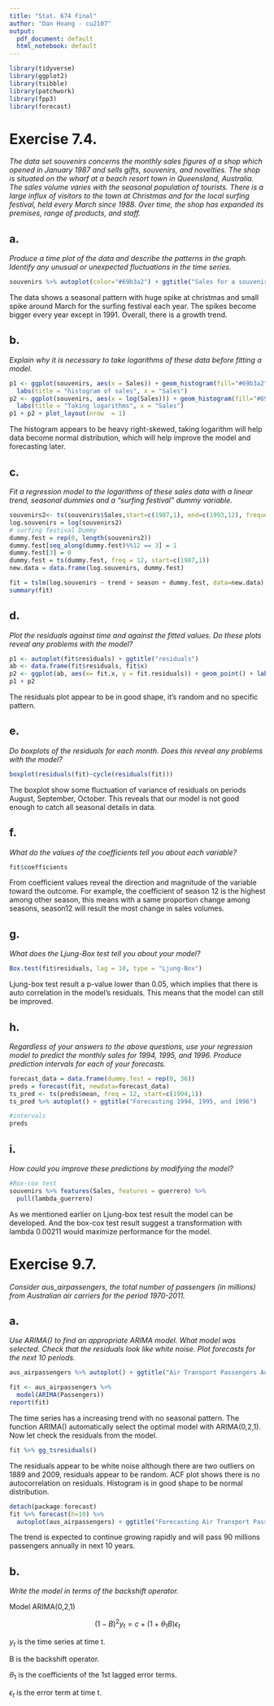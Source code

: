 ```yaml
---
title: "Stat. 674 Final"
author: "Dan Hoang - cu2107"
output:
  pdf_document: default
  html_notebook: default
---
```



```r
library(tidyverse)
library(ggplot2)
library(tsibble)
library(patchwork)
library(fpp3)
library(forecast)
```

# Exercise 7.4.


*The data set souvenirs concerns the monthly sales figures of a shop which opened in January 1987 and sells gifts, souvenirs, and novelties. The shop is situated on the wharf at a beach resort town in Queensland, Australia. The sales volume varies with the seasonal population of tourists. There is a large influx of visitors to the town at Christmas and for the local surfing festival, held every March since 1988. Over time, the shop has expanded its premises, range of products, and staff.*

## a. 

*Produce a time plot of the data and describe the patterns in the graph. Identify any unusual or unexpected fluctuations in the time series.*

```r
souvenirs %>% autoplot(color="#69b3a2") + ggtitle("Sales for a souvenir shop Queensland, Australia") + labs(x = "")
```

The data shows a seasonal pattern with huge spike at christmas and small spike around March for the surfing festival each year. The spikes become bigger every year except in 1991. Overall, there is a growth trend. 

## b. 

*Explain why it is necessary to take logarithms of these data before fitting a model.*

```r
p1 <- ggplot(souvenirs, aes(x = Sales)) + geom_histogram(fill="#69b3a2", color="#e9ecef", alpha=0.9) + 
  labs(title = "histogram of sales", x = "Sales")
p2 <- ggplot(souvenirs, aes(x = log(Sales))) + geom_histogram(fill="#69b3a2", color="#e9ecef", alpha=0.9) + 
  labs(title = "Taking logarithms", x = "Sales")
p1 + p2 + plot_layout(nrow  = 1)
```


The histogram appears to be heavy right-skewed, taking logarithm will help data become normal distribution, which will help improve the model and forecasting later. 

## c. 

*Fit a regression model to the logarithms of these sales data with a linear trend, seasonal dummies and a “surfing festival” dummy variable.*


```r
souvenirs2<- ts(souvenirs$Sales,start=c(1987,1), end=c(1993,12), frequency=12)
log.souvenirs = log(souvenirs2)
# surfing festival Dummy 
dummy.fest = rep(0, length(souvenirs2))
dummy.fest[seq_along(dummy.fest)%%12 == 3] = 1
dummy.fest[3] = 0
dummy.fest = ts(dummy.fest, freq = 12, start=c(1987,1))
new.data = data.frame(log.souvenirs, dummy.fest)

fit = tslm(log.souvenirs ~ trend + season + dummy.fest, data=new.data)
summary(fit)
```


## d. 

*Plot the residuals against time and against the fitted values. Do these plots reveal any problems with the model?*

```r
p1 <- autoplot(fit$residuals) + ggtitle("residuals")
ab <- data.frame(fit$residuals, fit$x)
p2 <- ggplot(ab, aes(x= fit.x, y = fit.residuals)) + geom_point() + labs(x = "fitted")
p1 + p2
```
The residuals plot appear to be in good shape, it's random and no specific pattern.

## e. 

*Do boxplots of the residuals for each month. Does this reveal any problems with the model?*

```r
boxplot(residuals(fit)~cycle(residuals(fit))) 
```

The boxplot show some fluctuation of variance of residuals on periods August, September, October. This reveals that our model is not good enough to catch all seasonal details in data. 

## f. 

*What do the values of the coefficients tell you about each variable?*

```r
fit$coefficients
```

From coefficient values reveal the direction and magnitude of the variable toward the outcome. For example, the coefficient of season 12 is the highest among other season, this means with a same proportion change among seasons, season12 will result the most change in sales volumes.  

## g.

*What does the Ljung-Box test tell you about your model?*


```r
Box.test(fit$residuals, lag = 10, type = "Ljung-Box")
```

Ljung-box test result a p-value lower than 0.05, which implies that there is auto correlation in the model’s residuals. This means that the model can still be improved.

## h. 

*Regardless of your answers to the above questions, use your regression model to predict the monthly sales for 1994, 1995, and 1996. Produce prediction intervals for each of your forecasts.*

```r
forecast_data = data.frame(dummy.fest = rep(0, 36))
preds = forecast(fit, newdata=forecast_data)
ts_pred <- ts(preds$mean, freq = 12, start=c(1994,1))
ts_pred %>% autoplot() + ggtitle("Forecasting 1994, 1995, and 1996")
```

```r
#intervals
preds
```


## i. 

*How could you improve these predictions by modifying the model?*

```r
#Box-cox test
souvenirs %>% features(Sales, features = guerrero) %>%
  pull(lambda_guerrero)
```


As we mentioned earlier on Ljung-box test result the model can be developed. And the box-cox test result suggest a transformation with lambda 0.00211 would maximize performance for the model. 


\newpage 

# Exercise 9.7.

*Consider aus_airpassengers, the total number of passengers (in millions) from Australian air carriers for the period 1970-2011.*

## a. 

*Use ARIMA() to find an appropriate ARIMA model. What model was selected. Check that the residuals look like white noise. Plot forecasts for the next 10 periods.*

```r
aus_airpassengers %>% autoplot() + ggtitle("Air Transport Passengers Australia") + labs(x = "")
```


```r
fit <- aus_airpassengers %>%
  model(ARIMA(Passengers))
report(fit)
```

The time series has a increasing trend with no seasonal pattern. The function ARIMA() automatically select the optimal model with ARIMA(0,2,1). Now let check the residuals from the model. 

```r
fit %>% gg_tsresiduals()
```

The residuals appear to be white noise although there are two outliers on 1889 and 2009, residuals appear to be random. ACF plot shows there is no autocorrelation on residuals. Histogram is in good shape to be normal distribution.


```r
detach(package:forecast)
fit %>% forecast(h=10) %>%
  autoplot(aus_airpassengers) + ggtitle("Forecasting Air Transport Passengers Australia") + labs(x = "")
```

The trend is expected to continue growing rapidly and will pass 90 millions passengers annually in next 10 years.  

## b. 

*Write the model in terms of the backshift operator.*

Model ARIMA(0,2,1)

$$ (1 - B)^2 y_t = c + (1 + \theta_1B)\epsilon_t   $$

$y_t$ is the time series at time t.

B is the backshift operator.

$\theta_1$ is the coefficients of the 1st lagged error terms.

$\epsilon_t$ is the error term at time t.


